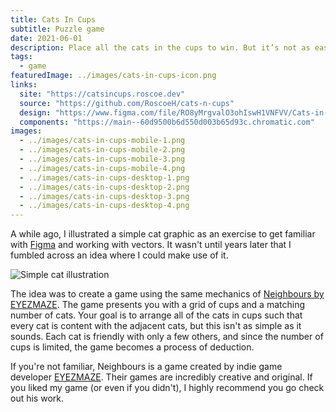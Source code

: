 ```yaml
---
title: Cats In Cups
subtitle: Puzzle game
date: 2021-06-01
description: Place all the cats in the cups to win. But it’s not as easy as it sounds... some cats are friends and some are foes.
tags:
  - game
featuredImage: ../images/cats-in-cups-icon.png
links:
  site: "https://catsincups.roscoe.dev"
  source: "https://github.com/RoscoeH/cats-n-cups"
  design: "https://www.figma.com/file/RO8yMrgvalO3ohIswH1VNFVV/Cats-in-Cups"
  components: "https://main--60d9500b6d550d003b65d93c.chromatic.com"
images:
  - ../images/cats-in-cups-mobile-1.png
  - ../images/cats-in-cups-mobile-2.png
  - ../images/cats-in-cups-mobile-3.png
  - ../images/cats-in-cups-mobile-4.png
  - ../images/cats-in-cups-desktop-1.png
  - ../images/cats-in-cups-desktop-2.png
  - ../images/cats-in-cups-desktop-3.png
  - ../images/cats-in-cups-desktop-4.png
---
```


A while ago, I illustrated a simple cat graphic as an exercise to get familiar with [Figma](https://figma.com) and working with vectors.
It wasn't until years later that I fumbled across an idea where I could make use of it.

![Simple cat illustration](../images/cats-in-cups-post-1.png)

The idea was to create a game using the same mechanics of [Neighbours by EYEZMAZE](https://www.eyezmaze.com/sp/2007/02/neighboursV0.html).
The game presents you with a grid of cups and a matching number of cats.
Your goal is to arrange all of the cats in cups such that every cat is content with the adjacent cats, but this isn't as simple as it sounds.
Each cat is friendly with only a few others, and since the number of cups is limited, the game becomes a process of deduction.

If you're not familiar, Neighbours is a game created by indie game developer [EYEZMAZE](https://www.eyezmaze.com/sp/).
Their games are incredibly creative and original.
If you liked my game (or even if you didn't), I highly recommend you go check out his work.
